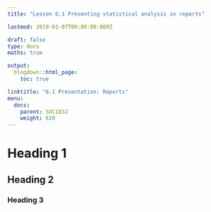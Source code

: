 ```yaml
---
title: "Lesson 6.1 Presenting statistical analysis in reports"

lastmod: 2019-01-07T00:00:00.000Z

draft: false
type: docs
maths: true

output:
  blogdown::html_page:
    toc: true

linktitle: "6.1 Presentation: Reports"
menu:
  docs:
    parent: SOCI832
    weight: 610
---
```


# Heading 1

## Heading 2

### Heading 3
